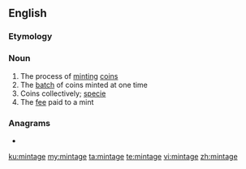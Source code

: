 ==English==

===Etymology===
{{suffix|en|mint|age}}

===Noun===
{{en-noun|~}}

# The process of [[mint]]ing [[coin]]s
# The [[batch]] of coins minted at one time
# Coins collectively; [[specie]]
# The [[fee]] paid to a mint

===Anagrams===
* {{l|en|teaming}}

[[ku:mintage]]
[[my:mintage]]
[[ta:mintage]]
[[te:mintage]]
[[vi:mintage]]
[[zh:mintage]]